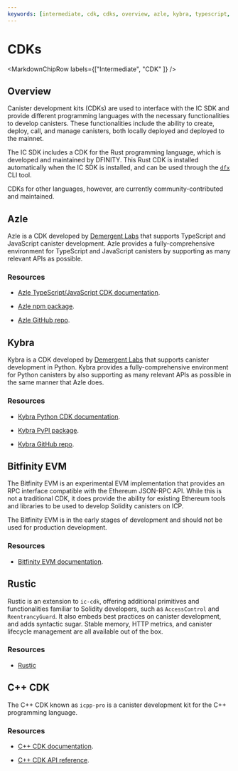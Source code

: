 ```yaml
---
keywords: [intermediate, cdk, cdks, overview, azle, kybra, typescript, python, solidity, bitfinity]
---
```



# CDKs

<MarkdownChipRow labels={["Intermediate", "CDK" ]} />

## Overview

Canister development kits (CDKs) are used to interface with the IC SDK and provide different programming languages with the necessary functionalities to develop canisters. These functionalities include the ability to create, deploy, call, and manage canisters, both locally deployed and deployed to the mainnet.

The IC SDK includes a CDK for the Rust programming language, which is developed and maintained by DFINITY. This Rust CDK is installed automatically when the IC SDK is installed, and can be used through the [`dfx`](/docs/current/developer-docs/setup/install) CLI tool.

CDKs for other languages, however, are currently community-contributed and maintained.

## Azle

Azle is a CDK developed by [Demergent Labs](https://github.com/demergent-labs) that supports TypeScript and JavaScript canister development. Azle provides a fully-comprehensive environment for TypeScript and JavaScript canisters by supporting as many relevant APIs as possible.

### Resources

- [Azle TypeScript/JavaScript CDK documentation](https://demergent-labs.github.io/azle/azle.html).

- [Azle npm package](https://www.npmjs.com/package/azle).

- [Azle GitHub repo](https://github.com/demergent-labs/azle).

## Kybra

Kybra is a CDK developed by [Demergent Labs](https://github.com/demergent-labs) that supports canister development in Python. Kybra provides a fully-comprehensive environment for Python canisters by also supporting as many relevant APIs as possible in the same manner that Azle does.

### Resources

- [Kybra Python CDK documentation](https://demergent-labs.github.io/kybra/).

- [Kybra PyPI package](https://pypi.org/project/kybra/).

- [Kybra GitHub repo](https://github.com/demergent-labs/kybra).


## Bitfinity EVM

The Bitfinity EVM is an experimental EVM implementation that provides an RPC interface compatible with the Ethereum JSON-RPC API. While this is not a traditional CDK, it does provide the ability for existing Ethereum tools and libraries to be used to develop Solidity canisters on ICP.

The Bitfinity EVM is in the early stages of development and should not be used for production development.

### Resources

- [Bitfinity EVM documentation](https://docs.bitfinity.network/).

## Rustic

Rustic is an extension to `ic-cdk`, offering additional primitives and functionalities familiar to Solidity developers, such as `AccessControl` and `ReentrancyGuard`. It also embeds best practices on canister development, and adds syntactic sugar. Stable memory, HTTP metrics, and canister lifecycle management are all available out of the box.

### Resources

- [Rustic](https://github.com/internet-computer-protocol/rustic)

## C++ CDK

The C++ CDK known as `icpp-pro` is a canister development kit for the C++ programming language.

### Resources

- [C++ CDK documentation](https://docs.icpp.world/).

- [C++ CDK API reference](https://docs.icpp.world/api-reference.html).

